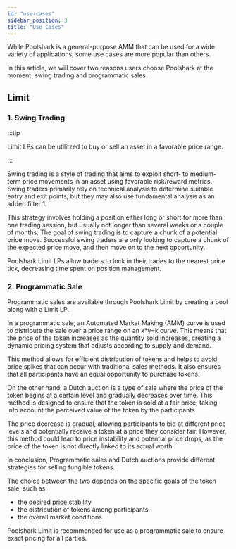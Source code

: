 ```yaml
---
id: "use-cases"
sidebar_position: 3
title: "Use Cases"
---
```



While Poolshark is a general-purpose AMM that can be used for a
wide variety of applications, some use cases are more popular
than others.

In this article, we will cover two reasons users choose Poolshark at the moment: swing trading and programmatic sales. 

## Limit

### 1. Swing Trading

:::tip

Limit LPs can be utilitzed to buy or sell an asset in a favorable price range.

:::

Swing trading is a style of trading that aims to exploit short- to medium-term price movements in an asset using favorable risk/reward metrics. Swing traders primarily rely on technical analysis to determine suitable entry and exit points, but they may also use fundamental analysis as an added filter 1.

This strategy involves holding a position either long or short for more than one trading session, but usually not longer than several weeks or a couple of months. The goal of swing trading is to capture a chunk of a potential price move. Successful swing traders are only looking to capture a chunk of the expected price move, and then move on to the next opportunity.

Poolshark Limit LPs allow traders to lock in their trades to the nearest price tick, decreasing time spent on position management.

### 2. Programmatic Sale

Programmatic sales are available through Poolshark Limit by creating a pool along with a Limit LP.

In a programmatic sale, an Automated Market Making (AMM) curve is used to distribute the sale over a price range on an x*y=k curve. This means that the price of the token increases as the quantity sold increases, creating a dynamic pricing system that adjusts according to supply and demand.

This method allows for efficient distribution of tokens and helps to avoid price spikes that can occur with traditional sales methods. It also ensures that all participants have an equal opportunity to purchase tokens.

On the other hand, a Dutch auction is a type of sale where the price of the token begins at a certain level and gradually decreases over time. This method is designed to ensure that the token is sold at a fair price, taking into account the perceived value of the token by the participants.

The price decrease is gradual, allowing participants to bid at different price levels and potentially receive a token at a price they consider fair. However, this method could lead to price instability and potential price drops, as the price of the token is not directly linked to its actual worth.

In conclusion, Programmatic sales and Dutch auctions provide different strategies for selling fungible tokens.

The choice between the two depends on the specific goals of the token sale, such as:
* the desired price stability
* the distribution of tokens among participants
* the overall market conditions

Poolshark Limit is recommended for use as a programmatic sale to ensure exact pricing for all parties.


